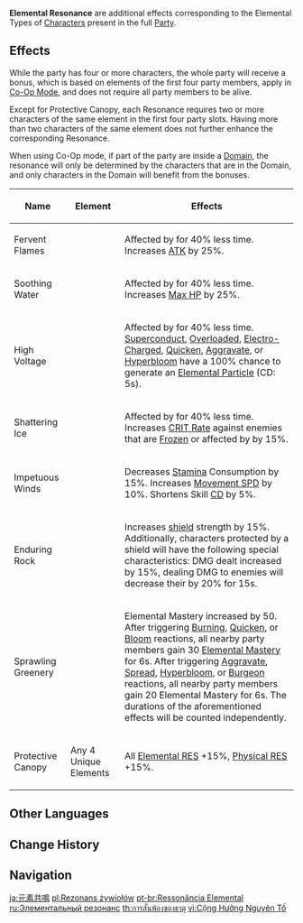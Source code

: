{{About|the [[Party]] mechanic|information on the [[Traveler]]'s different [[element]]s|Traveler#Elemental Alignment|the feature that allows the Traveler to switch their element|Statue of The Seven}}
{{Terminology Infobox
|image        = Elemental Resonance.png
|type         = Combat
|type2        = Game Systems
}}
'''Elemental Resonance''' are additional effects corresponding to the Elemental Types of [[Character]]s present in the full [[Party]].

==Effects==
While the party has four or more characters, the whole party will receive a bonus, which is based on elements of the first four party members, apply in [[Co-Op Mode]], and does not require all party members to be alive.

Except for Protective Canopy, each Resonance requires two or more characters of the same element in the first four party slots. Having more than two characters of the same element does not further enhance the corresponding Resonance.

When using Co-Op mode, if part of the party are inside a [[Domain]], the resonance will only be determined by the characters that are in the Domain, and only characters in the Domain will benefit from the bonuses.

{| class="article-table"
|-
! Name
! style="width: 80px;" | Element
! Effects
|-
|Fervent Flames
|{{Icon/Element|Pyro}}{{Icon/Element|Pyro}}
|Affected by {{Cryo}} for 40% less time. Increases [[ATK]] by 25%.
|-
|Soothing Water
|{{Icon/Element|Hydro}}{{Icon/Element|Hydro}}
|Affected by {{Pyro}} for 40% less time. Increases [[Max HP]] by 25%.
|-
|High Voltage
|{{Icon/Element|Electro}}{{Icon/Element|Electro}}
|Affected by {{Hydro}} for 40% less time. [[Superconduct]], [[Overloaded]], [[Electro-Charged]], [[Quicken]], [[Aggravate]], or [[Hyperbloom]] have a 100% chance to generate an {{Electro}} [[Energy|Elemental Particle]] (CD: 5s).
|-
|Shattering Ice
|{{Icon/Element|Cryo}}{{Icon/Element|Cryo}}
|Affected by {{Electro}} for 40% less time. Increases [[CRIT Rate]] against enemies that are [[Frozen]] or affected by {{Cryo}} by 15%.
|-
|Impetuous Winds
|{{Icon/Element|Anemo}}{{Icon/Element|Anemo}}
|Decreases [[Stamina]] Consumption by 15%. Increases [[Movement SPD]] by 10%. Shortens Skill [[CD]] by 5%.
|-
|Enduring Rock
|{{Icon/Element|Geo}}{{Icon/Element|Geo}}
|Increases [[shield]] strength by 15%. Additionally, characters protected by a shield will have the following special characteristics: DMG dealt increased by 15%, dealing DMG to enemies will decrease their {{Color|Geo RES}} by 20% for 15s.
|-
|Sprawling Greenery
|{{Icon/Element|Dendro}}{{Icon/Element|Dendro}}
|Elemental Mastery increased by 50. After triggering [[Burning]], [[Quicken]], or [[Bloom]] reactions, all nearby party members gain 30 [[Elemental Mastery]] for 6s. After triggering [[Aggravate]], [[Spread]], [[Hyperbloom]], or [[Burgeon]] reactions, all nearby party members gain 20 Elemental Mastery for 6s. The durations of the aforementioned effects will be counted independently.
|-
|Protective Canopy
|Any 4 Unique Elements
|All [[Elemental RES]] +15%, [[Physical RES]] +15%.
|}

==Other Languages==
{{Other Languages
|en      = Elemental Resonance
|zhs     = 元素共鸣
|zhs_rm  = Yuánsù Gòngmíng
|zht     = 元素共鳴
|zht_rm  = Yuánsù Gòngmíng
|zh_tl   = Elemental Resonance
|ja      = 元素共鳴
|ja_rm   = Genso Kyoumei
|ja_tl   = Elemental Resonance
|ko      = 원소 공명
|ko_tl   = Elemental Resonance
|es      = Consonancia elemental
|es_tl   = Elemental Consonance
|fr      = Résonance élémentaire
|fr_tl   = Elemental Resonance
|ru      = Элементальный резонанс
|ru_tl   = Elemental Resonance
|th      = การสั่นพ้องของธาตุ
|th_rm   = 
|th_tl   = 
|vi      = Cộng Hưởng Nguyên Tố
|vi_tl   = 
|de      = Elementarer Einklang
|de_tl   = Elemental Harmony
|id      = Resonansi Elemental
|id_tl   = Elemental Resonance
|pt      = Ressonância Elemental
|pt_tl   = 
|tr      = Element Rezonansı
|tr_tl   = 
|it      = Risonanza elementale
|it_tl   = 
}}

==Change History==
{{Change History|1.0}}

==Navigation==
{{Element Navbox|state=collapsed}}
{{Combat Navbox}}

[[ja:元素共鳴]]
[[pl:Rezonans żywiołów]]
[[pt-br:Ressonância Elemental]]
[[ru:Элементальный резонанс]]
[[th:การสั่นพ้องของธาตุ]]
[[vi:Cộng Hưởng Nguyên Tố]]